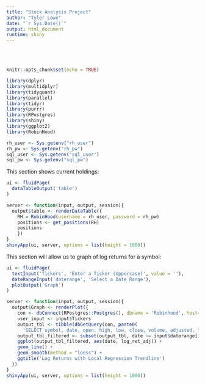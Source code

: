 ```yaml
---
title: "Stock Analysis Project"
author: "Tyler Lowe"
date: "`r Sys.Date()`"
output: html_document
runtime: shiny
---
```


<br /> 
<br /> 

```r
knitr::opts_chunk$set(echo = TRUE)
```

```r
library(dplyr)
library(multidplyr)
library(tidyquant) 
library(parallel)
library(tidyr)
library(purrr)
library(RPostgres)
library(shiny)
library(ggplot2)
library(RobinHood)

rh_user <- Sys.getenv("rh_user")
rh_pw <- Sys.getenv("rh_pw")
sql_user <- Sys.getenv("sql_user")
sql_pw <- Sys.getenv("sql_pw")
```

This section shows current holdings:

```r
ui <- fluidPage(
  dataTableOutput('table')
)

server <- function(input, output, session){
  output$table <- renderDataTable({
    RH = RobinHood(username = rh_user, password = rh_pw) 
    positions <- get_positions(RH)
    positions
    })
}
shinyApp(ui, server, options = list(height = 1000))
```


This section will allow us to graph of log returns for a symbol:

```r
ui <- fluidPage(
  textInput('Tickers', 'Enter a Ticker (Uppercase)', value = ''),
  dateRangeInput('daterange', 'Select a Date Range'),
  plotOutput('Graph')
)

server <- function(input, output, session){
  output$Graph <- renderPlot({
    con <- dbConnect(RPostgres::Postgres(), dbname = 'Robinhood', host='localhost', port='5433', user= sql_user, password = sql_pw)
    user_input <- input$Tickers
    output_tbl <- tibble(dbGetQuery(con, paste0(
      'SELECT symbol, date, open, high, low, close, volume, adjusted, log_ret_adj FROM "Stock_Data" WHERE symbol =', " '", paste(user_input), "'", 'ORDER BY "date" ASC')))
    output_tbl_filtered <- subset(output_tbl, date >= input$daterange[1] & date <= input$daterange[2]) 
    ggplot(output_tbl_filtered, aes(date, log_ret_adj)) +
    geom_line() +
    geom_smooth(method = "loess") +
    ggtitle('Log Returns with Local Regression Trendline')
  })
}
shinyApp(ui, server, options = list(height = 1000))
```